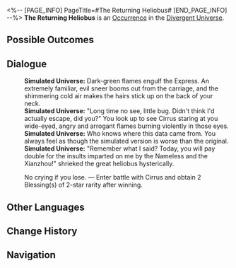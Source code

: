 <%-- [PAGE_INFO]
PageTitle=#The Returning Heliobus#
[END_PAGE_INFO] --%>
{{Stub}}
{{Simulated Universe Event Infobox
|id            = 21101
|title         = 
|image         = Occurrence The Returning Heliobus.png
|domains_su    = 
|domains_ext   = 
|domains_swarm = 
|domains_gng   = 
|domains_du    = Unknown
|requirements  = 
|prev          = 
|next          = 
|characters    = 
|factions      = 
|order         = 
|order_du      = 
}}
'''The Returning Heliobus''' is an [[Divergent Universe/Occurrence|Occurrence]] in the [[Divergent Universe]].

==Possible Outcomes==
{{Possible Outcomes
|choice_1 = No crying if you lose.
|result_1 = Enter battle with Cirrus and obtain 2 Blessing(s) of 2-star rarity after winning.

}}
<!--
==Gameplay Notes==
* 
-->
==Dialogue==
{{Dialogue Start}}
:'''Simulated Universe:''' Dark-green flames engulf the Express. An extremely familiar, evil sneer booms out from the carriage, and the shimmering cold air makes the hairs stick up on the back of your neck.
:'''Simulated Universe:''' "Long time no see, little bug. Didn't think I'd actually escape, did you?" You look up to see Cirrus staring at you wide-eyed, angry and arrogant flames burning violently in those eyes.
:'''Simulated Universe:''' Who knows where this data came from. You always feel as though the simulated version is worse than the original.
:'''Simulated Universe:''' "Remember what I said? Today, you will pay double for the insults imparted on me by the Nameless and the Xianzhou!" shrieked the great heliobus hysterically.
:{{DIcon|Star}} No crying if you lose. &mdash; Enter battle with Cirrus and obtain 2 Blessing(s) of 2-star rarity after winning.
{{Dialogue End}}

==Other Languages==
{{Other Languages
|en   = The Returning Heliobus
|zhs  = 归来的岁阳
|zht  = 歸來的歲陽
|ja   = {{Rubi|帰|かえ}}ってきた{{Rubi|歳陽|さいよう}}
|ko   = 돌아온 세양
|es   = El heliobus de regreso
|fr   = Le retour de l'Héliobe
|ru   = Вернувшаяся хелиоби
|th   = Heliobi ที่หวนคืน
|vi   = Tuế Dương Trở Về
|de   = Rückkehr des Heliobus
|id   = Heliobus yang Kembali
|pt   = O Heliobus em Regresso
}}

==Change History==
{{Change History|2.3}}

==Navigation==
{{Occurrence Navbox}}